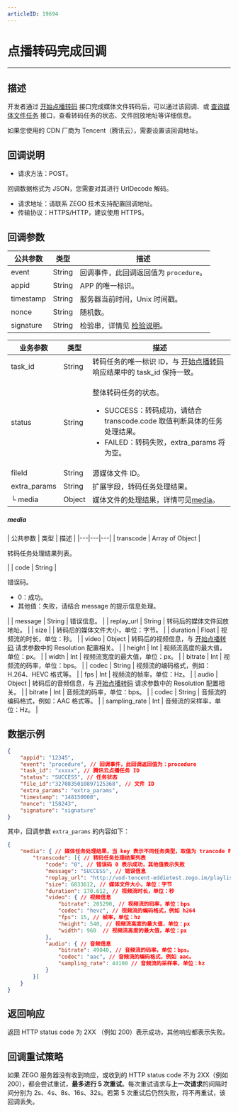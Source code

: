 ```yaml
---
articleID: 19694
---
```



# 点播转码完成回调

- - -

## 描述

开发者通过 [开始点播转码](!Start_onDemand_transcoding) 接口完成媒体文件转码后，可以通过该回调、或 [查询媒体文件任务](!DescribeMediaTask) 接口，查看转码任务的状态、文件回放地址等详细信息。

<Warning title="注意">


如果您使用的 CDN 厂商为 Tencent（腾讯云），需要设置该回调地址。

</Warning>




## 回调说明

- 请求方法：POST。

<Note title="说明">

  回调数据格式为 JSON，您需要对其进行 UrlDecode 解码。
   
</Note>



- 请求地址：请联系 ZEGO 技术支持配置回调地址。
- 传输协议：HTTPS/HTTP，建议使用 HTTPS。

## 回调参数

| 公共参数 | 类型 | 描述 |
|---|---|---|
| event | String | 回调事件，此回调返回值为 <code>procedure</code>。 |
| appid | String | APP 的唯一标识。 |
| timestamp | String | 服务器当前时间，Unix 时间戳。 |
| nonce | String | 随机数。 |
| signature | String | 检验串，详情见 [检验说明](!Callback/Overview)。 |

| 业务参数 | 类型 | 描述 |
|---|---|---|
| task_id | String | 转码任务的唯一标识 ID，与 <a href="!Start_onDemand_transcoding" target="balnk">开始点播转码</a> 响应结果中的 task_id 保持一致。 |
| status | String | <p>整体转码任务的状态。</p><ul><li>SUCCESS：转码成功，请结合 transcode.code 取值判断具体的任务处理结果。</li><li>FAILED：转码失败，extra_params 将为空。</li></ul> |
| fileId | String | 源媒体文件 ID。 |
| extra_params | String | 扩展字段，转码任务处理结果。 |
| └ media | Object | 媒体文件的处理结果，详情可见[media](#media)。 |

<a id="media"></a>
<h5>media</h5>
| 公共参数 | 类型 | 描述 |
|---|---|---|
| transcode | Array of Object | <p>转码任务处理结果列表。</p> |
| code | String | <p>错误码。</p><ul><li>0：成功。</li><li>其他值：失败，请结合 message 的提示信息处理。</li></ul> |
| message | String | 错误信息。 |
| replay_url | String | 转码后的媒体文件回放地址。 |
| size |  | 转码后的媒体文件大小，单位：字节。 |
| duration | Float | 视频流的时长，单位：秒。 |
| video | Object | 转码后的视频信息，与 <a href="!Start_onDemand_transcoding" target="balnk">开始点播转码</a> 请求参数中的 Resolution 配置相关。 |
| height | Int | 视频流高度的最大值，单位：px。 |
| width | Int | 视频流宽度的最大值，单位：px。 |
| bitrate | Int | 视频流的码率，单位：bps。 |
| codec | String | 视频流的编码格式，例如：H.264、HEVC 格式等。 |
| fps | Int | 视频流的帧率，单位：Hz。 |
| audio | Object | 转码后的音频信息，与 <a href="!Start_onDemand_transcoding" target="balnk">开始点播转码</a> 请求参数中的 Resolution 配置相关。 |
| bitrate | Int | 音频流的码率，单位：bps。 |
| codec | String | 音频流的编码格式，例如：AAC 格式等。 |
| sampling_rate | Int | 音频流的采样率，单位：Hz。 |



## 数据示例

```json
{
    "appid": "12345",  
    "event": "procedure", // 回调事件，此回调返回值为：procedure
    "task_id": "xxxxx", // 腾讯云点播任务 ID
    "status": "SUCCESS", // 任务状态
    "file_id":"3270835010897125368", // 文件 ID
    "extra_params": "extra_params",
    "timestamp": "148150008",
    "nonce": "158243",
    "signature": "signature"
}
```

其中，回调参数 `extra_params` 的内容如下：

```json
{
    "media": { // 媒体任务处理结果，当 key 表示不同任务类型，取值为 trancode 时表示转码任务
        "transcode": [{ // 转码任务处理结果列表
            "code": "0", // 错误码 0 表示成功，其他值表示失败
            "message": "SUCCESS", // 错误信息
            "replay_url": "http://vod-tencent-eddietest.zego.im/playlist.m3u8", // 转码后媒体文件回放地址
            "size": 6833612, // 媒体文件大小，单位：字节
            "duration": 170.612, // 视频流时长，单位：秒
            "video": { // 视频信息
                "bitrate": 205290, // 视频流的码率，单位：bps
                "codec": "hevc", // 视频流的编码格式，例如 h264
                "fps": 15, // 帧率，单位：hz
                "height": 540, // 视频流高度的最大值，单位：px
                "width": 960  // 视频流高度的最大值，单位：px
            },
            "audio": { // 音频信息
                "bitrate": 49040, // 音频流的码率，单位：bps。
                "codec": "aac", // 音频流的编码格式，例如 aac。
                "sampling_rate": 44100 // 音频流的采样率，单位：hz
            }
        }]
    }
}
```


## 返回响应

返回 HTTP status code 为 2XX （例如 200）表示成功，其他响应都表示失败。


## 回调重试策略

如果 ZEGO 服务器没有收到响应，或收到的 HTTP status code 不为 2XX（例如 200），都会尝试重试，**最多进行 5 次重试**。每次重试请求与**上一次请求**的间隔时间分别为 2s、4s、8s、16s、32s。若第 5 次重试后仍然失败，将不再重试，该回调丢失。
